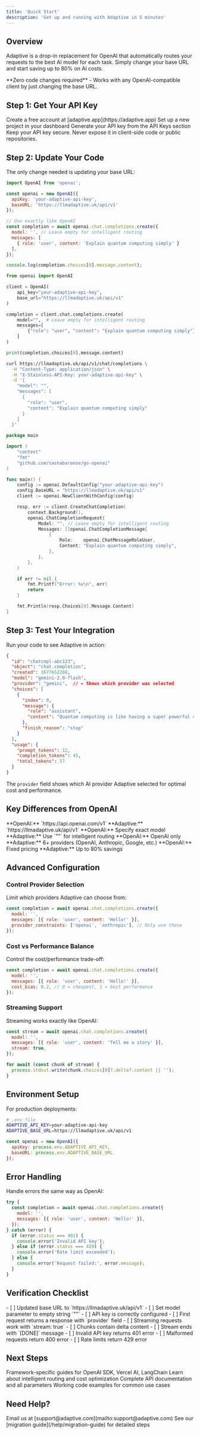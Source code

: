 ```yaml
---
title: 'Quick Start'
description: 'Get up and running with Adaptive in 5 minutes'
---
```


## Overview

Adaptive is a drop-in replacement for OpenAI that automatically routes your requests to the best AI model for each task. Simply change your base URL and start saving up to 80% on AI costs.

<Note>
**Zero code changes required** - Works with any OpenAI-compatible client by just changing the base URL.
</Note>

## Step 1: Get Your API Key

<Steps>
  <Step title="Sign Up">
    Create a free account at [adaptive.app](https://adaptive.app)
  </Step>
  <Step title="Create Project">
    Set up a new project in your dashboard
  </Step>
  <Step title="Generate API Key">
    Generate your API key from the API Keys section
  </Step>
</Steps>

<Warning>
Keep your API key secure. Never expose it in client-side code or public repositories.
</Warning>

## Step 2: Update Your Code

The only change needed is updating your base URL:

<CodeGroup>

```javascript JavaScript/TypeScript
import OpenAI from 'openai';

const openai = new OpenAI({
  apiKey: 'your-adaptive-api-key',
  baseURL: 'https://llmadaptive.uk/api/v1'
});

// Use exactly like OpenAI
const completion = await openai.chat.completions.create({
  model: '', // Leave empty for intelligent routing
  messages: [
    { role: 'user', content: 'Explain quantum computing simply' }
  ],
});

console.log(completion.choices[0].message.content);
```

```python Python
from openai import OpenAI

client = OpenAI(
    api_key="your-adaptive-api-key",
    base_url="https://llmadaptive.uk/api/v1"
)

completion = client.chat.completions.create(
    model="",  # Leave empty for intelligent routing
    messages=[
        {"role": "user", "content": "Explain quantum computing simply"}
    ]
)

print(completion.choices[0].message.content)
```

```bash cURL
curl https://llmadaptive.uk/api/v1/chat/completions \
  -H "Content-Type: application/json" \
  -H "X-Stainless-API-Key: your-adaptive-api-key" \
  -d '{
    "model": "",
    "messages": [
      {
        "role": "user",
        "content": "Explain quantum computing simply"
      }
    ]
  }'
```

```go Go
package main

import (
    "context"
    "fmt"
    "github.com/sashabaranov/go-openai"
)

func main() {
    config := openai.DefaultConfig("your-adaptive-api-key")
    config.BaseURL = "https://llmadaptive.uk/api/v1"
    client := openai.NewClientWithConfig(config)

    resp, err := client.CreateChatCompletion(
        context.Background(),
        openai.ChatCompletionRequest{
            Model: "", // Leave empty for intelligent routing
            Messages: []openai.ChatCompletionMessage{
                {
                    Role:    openai.ChatMessageRoleUser,
                    Content: "Explain quantum computing simply",
                },
            },
        },
    )

    if err != nil {
        fmt.Printf("Error: %v\n", err)
        return
    }

    fmt.Println(resp.Choices[0].Message.Content)
}
```

</CodeGroup>

## Step 3: Test Your Integration

Run your code to see Adaptive in action:

<Accordion title="Expected Response Format">

```json
{
  "id": "chatcmpl-abc123",
  "object": "chat.completion",
  "created": 1677652288,
  "model": "gemini-2.0-flash",
  "provider": "gemini",  // ← Shows which provider was selected
  "choices": [
    {
      "index": 0,
      "message": {
        "role": "assistant",
        "content": "Quantum computing is like having a super powerful calculator..."
      },
      "finish_reason": "stop"
    }
  ],
  "usage": {
    "prompt_tokens": 12,
    "completion_tokens": 45,
    "total_tokens": 57
  }
}
```

The `provider` field shows which AI provider Adaptive selected for optimal cost and performance.

</Accordion>

## Key Differences from OpenAI

<CardGroup cols={2}>
  <Card title="Base URL" icon="link">
    **OpenAI:** `https://api.openai.com/v1`  
    **Adaptive:** `https://llmadaptive.uk/api/v1`
  </Card>
  <Card title="Model Selection" icon="brain">
    **OpenAI:** Specify exact model  
    **Adaptive:** Use `""` for intelligent routing
  </Card>
  <Card title="Providers" icon="building">
    **OpenAI:** OpenAI only  
    **Adaptive:** 6+ providers (OpenAI, Anthropic, Google, etc.)
  </Card>
  <Card title="Cost" icon="dollar-sign">
    **OpenAI:** Fixed pricing  
    **Adaptive:** Up to 80% savings
  </Card>
</CardGroup>

## Advanced Configuration

### Control Provider Selection

Limit which providers Adaptive can choose from:

```javascript
const completion = await openai.chat.completions.create({
  model: '',
  messages: [{ role: 'user', content: 'Hello!' }],
  provider_constraints: ['openai', 'anthropic'], // Only use these
});
```

### Cost vs Performance Balance

Control the cost/performance trade-off:

```javascript
const completion = await openai.chat.completions.create({
  model: '',
  messages: [{ role: 'user', content: 'Hello!' }],
  cost_bias: 0.2, // 0 = cheapest, 1 = best performance
});
```

### Streaming Support

Streaming works exactly like OpenAI:

```javascript
const stream = await openai.chat.completions.create({
  model: '',
  messages: [{ role: 'user', content: 'Tell me a story' }],
  stream: true,
});

for await (const chunk of stream) {
  process.stdout.write(chunk.choices[0]?.delta?.content || '');
}
```

## Environment Setup

For production deployments:

```bash
# .env file
ADAPTIVE_API_KEY=your-adaptive-api-key
ADAPTIVE_BASE_URL=https://llmadaptive.uk/api/v1
```

```javascript
const openai = new OpenAI({
  apiKey: process.env.ADAPTIVE_API_KEY,
  baseURL: process.env.ADAPTIVE_BASE_URL
});
```

## Error Handling

Handle errors the same way as OpenAI:

```javascript
try {
  const completion = await openai.chat.completions.create({
    model: '',
    messages: [{ role: 'user', content: 'Hello!' }],
  });
} catch (error) {
  if (error.status === 401) {
    console.error('Invalid API key');
  } else if (error.status === 429) {
    console.error('Rate limit exceeded');
  } else {
    console.error('Request failed:', error.message);
  }
}
```

## Verification Checklist

<AccordionGroup>
  <Accordion title="✅ Basic Integration">
    - [ ] Updated base URL to `https://llmadaptive.uk/api/v1`
    - [ ] Set model parameter to empty string `""`
    - [ ] API key is correctly configured
    - [ ] First request returns a response with `provider` field
  </Accordion>

  <Accordion title="✅ Streaming">
    - [ ] Streaming requests work with `stream: true`
    - [ ] Chunks contain delta content
    - [ ] Stream ends with `[DONE]` message
  </Accordion>

  <Accordion title="✅ Error Handling">
    - [ ] Invalid API key returns 401 error
    - [ ] Malformed requests return 400 error
    - [ ] Rate limits return 429 error
  </Accordion>
</AccordionGroup>

## Next Steps

<CardGroup cols={2}>
  <Card
    title="Integration Guides"
    icon="book"
    href="/guides/openai-sdk"
  >
    Framework-specific guides for OpenAI SDK, Vercel AI, LangChain
  </Card>
  <Card
    title="Features"
    icon="star"
    href="/features/intelligent-routing"
  >
    Learn about intelligent routing and cost optimization
  </Card>
  <Card
    title="API Reference"
    icon="gear"
    href="/api-reference/chat-completions"
  >
    Complete API documentation and all parameters
  </Card>
  <Card
    title="Examples"
    icon="lightbulb"
    href="/examples/basic-chat"
  >
    Working code examples for common use cases
  </Card>
</CardGroup>

## Need Help?

<CardGroup cols={2}>
  <Card title="Support" icon="life-ring">
    Email us at [support@adaptive.com](mailto:support@adaptive.com)
  </Card>
  <Card title="Migration Guide" icon="arrow-right">
    See our [migration guide](/help/migration-guide) for detailed steps
  </Card>
</CardGroup>
